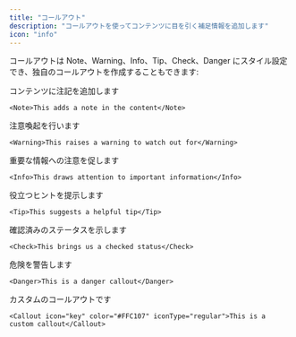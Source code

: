 ```yaml
---
title: "コールアウト"
description: "コールアウトを使ってコンテンツに目を引く補足情報を追加します"
icon: "info"
---
```


コールアウトは Note、Warning、Info、Tip、Check、Danger にスタイル設定でき、独自のコールアウトを作成することもできます:

<Note>コンテンツに注記を追加します</Note>

```mdx
<Note>This adds a note in the content</Note>
```

<Warning>注意喚起を行います</Warning>

```mdx
<Warning>This raises a warning to watch out for</Warning>
```

<Info>重要な情報への注意を促します</Info>

```mdx
<Info>This draws attention to important information</Info>
```

<Tip>役立つヒントを提示します</Tip>

```mdx
<Tip>This suggests a helpful tip</Tip>
```

<Check>確認済みのステータスを示します</Check>

```mdx
<Check>This brings us a checked status</Check>
```

<Danger>危険を警告します</Danger>

```mdx
<Danger>This is a danger callout</Danger>
```

<Callout icon="key" color="#FFC107" iconType="regular">カスタムのコールアウトです</Callout>

```mdx wrap
<Callout icon="key" color="#FFC107" iconType="regular">This is a custom callout</Callout>
```